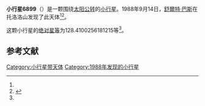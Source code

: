 {{Infobox planet
| bgcolour = #FFFFC0
| name = 6899 Nancychabot
| symbol = 
| image = 
| caption = 
| discovery = yes
| discovery_ref = 
| discoverer = [[舒爾特·巴斯|舒爾特·巴斯]]
| discovery_site = [[托洛洛山|托洛洛山]] 
| discovered = 1988年9月14日
| designations = yes
| mp_name = 
| named_after = 
| alt_names = 1988 RP10/ 1993 QF10
| mp_category = [[主带小行星|主带小行星]]
| orbit_ref = <ref name="a">[http://ssd.jpl.nasa.gov/sbdb.cgi?sstr=6899 6899 Nancychabot] {{Wayback|url=http://ssd.jpl.nasa.gov/sbdb.cgi?sstr=6899 |date=20200820204741 }}，小行星數據庫瀏覽器（JPL Small-Body Database Browser）－[[美国国家航空航天局|美国国家航空航天局]]喷气推进实验室</ref>
| epoch = 2456400.5 (2013年4月18日更新)
| aphelion = {{convert|2.976454627902803|AU|km|3|abbr=on|lk=out}}
| perihelion = {{convert|2.878387683421919|AU|km|3|abbr=on}}
| semimajor = {{convert|2.927421155662361|AU|km|3|abbr=on}}
| eccentricity = 0.016749716
| period = 1829.473982 [[日|日]]<br />5.01[[儒略年|儒略年]]
| avg_speed = 
| inclination = .9385220068485178
| asc_node = 278.3607239740701
| mean_anomaly = 
| arg_peri = 128.4100256181215
| satellites = 
| physical_characteristics = yes
| dimensions = 
| mass = 
| density = 
| surface_grav = 
| escape_velocity = 
| sidereal_day = 
| axial_tilt = 
| pole_ecliptic_lat = 
| pole_ecliptic_lon = 
| albedo = 
| temperatures= 
| temp_name1 = 
| mean_temp_1 = 
| max_temp_1 = 
| temp_name2 = 
| max_temp_2 = 
| spectral_type = 
| abs_magnitude = 128.4100256181215
}}

'''小行星6899'''（{{lang-en|6899 Nancychabot}}）是一颗围绕[[太阳|太阳]][[公转|公转]]的[[小行星|小行星]]。1988年9月14日，[[舒爾特·巴斯|舒爾特·巴斯]]在托洛洛山发现了此天体<ref name="a" /><ref>{{cite news|title=小行星列表|url=http://cfa-www.harvard.edu/iau/lists/NumberedMPs.txt|accessdate=2013-07-08|newspaper=哈佛大学|archive-date=2008-05-17|archive-url=https://web.archive.org/web/20080517010638/http://cfa-www.harvard.edu/iau/lists/NumberedMPs.txt|dead-url=no}}</ref>。

这颗小行星的[[绝对星等|绝对星等]]为128.4100256181215等<ref name="a" />。

==参考文献==
{{reflist}}
{{Minor Planet Number|[[小行星6898|小行星6898]]|[[小行星6900|小行星6900]]}}

{{小天体}}

[[Category:小行星带天体|Category:小行星带天体]]
[[Category:1988年发现的小行星|Category:1988年发现的小行星]]

{{asteroid-stub}}